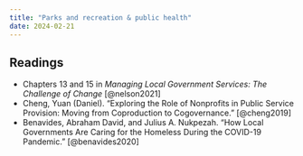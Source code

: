 ```yaml
---
title: "Parks and recreation & public health"
date: 2024-02-21
---
```


## Readings

-   Chapters 13 and 15 in *Managing Local Government Services: The Challenge of Change* [@nelson2021]
-   Cheng, Yuan (Daniel). “Exploring the Role of Nonprofits in Public Service Provision: Moving from Coproduction to Cogovernance.” [@cheng2019]
-   Benavides, Abraham David, and Julius A. Nukpezah. “How Local Governments Are Caring for the Homeless During the COVID-19 Pandemic.” [@benavides2020]
